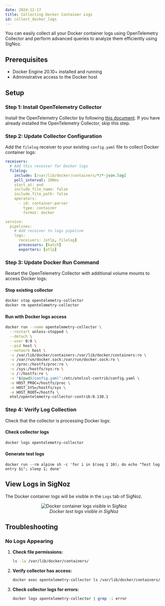 ```yaml
---
date: 2024-12-17
title: Collecting Docker Container Logs
id: collect_docker_logs
---
```


You can easily collect all your Docker container logs using OpenTelemetry Collector and perform advanced queries to analyze them efficiently using SigNoz.

## Prerequisites

- Docker Engine 20.10+ installed and running
- Administrative access to the Docker host

## Setup

### Step 1: Install OpenTelemetry Collector

Install the OpenTelemetry Collector by following [this document]((https://signoz.io/docs/collection-agents/docker/install)). If you have already installed the OpenTelemetry Collector, skip this step.

### Step 2: Update Collector Configuration

Add the `filelog` receiver to your existing `config.yaml` file to collect Docker container logs:

```yaml:config.yaml
receivers:  
  # Add this receiver for Docker logs
  filelog:
    include: [/var/lib/docker/containers/*/*-json.log]
    poll_interval: 200ms
    start_at: end
    include_file_name: false
    include_file_path: false
    operators:
      - id: container-parser
        type: container
        format: docker

service:
  pipelines:
    # Add receiver to logs pipeline
    logs:
      receivers: [otlp, filelog]
      processors: [batch]
      exporters: [otlp]
```

### Step 3: Update Docker Run Command

Restart the OpenTelemetry Collector with additional volume mounts to access Docker logs:

#### Stop existing collector
```bash
docker stop opentelemetry-collector
docker rm opentelemetry-collector
```

#### Run with Docker logs access
```bash
docker run --name opentelemetry-collector \
  --restart unless-stopped \
  --detach \
  --user 0:0 \
  --pid host \
  --network host \
  -v /var/lib/docker/containers:/var/lib/docker/containers:ro \
  -v /var/run/docker.sock:/var/run/docker.sock:ro \
  -v /proc:/hostfs/proc:ro \
  -v /sys:/hostfs/sys:ro \
  -v /:/hostfs:ro \
  -v "$(pwd)/config.yaml":/etc/otelcol-contrib/config.yaml \
  -e HOST_PROC=/hostfs/proc \
  -e HOST_SYS=/hostfs/sys \
  -e HOST_ROOT=/hostfs \
  otel/opentelemetry-collector-contrib:0.130.1
```

### Step 4: Verify Log Collection

Check that the collector is processing Docker logs:

#### Check collector logs

```bash
docker logs opentelemetry-collector
```

#### Generate test logs
```
docker run --rm alpine sh -c 'for i in $(seq 1 10); do echo "Test log entry $i"; sleep 1; done'
```

## View Logs in SigNoz

The Docker container logs will be visible in the `Logs` tab of SigNoz.

<figure data-zoomable align='center'>
    <img src="/img/docs/logs-management/send-logs/docker-logs.webp" alt="Docker container logs visible in SigNoz"/>
    <figcaption><i>Docker test logs visible in SigNoz</i></figcaption>
</figure>

## Troubleshooting

### No Logs Appearing

1. **Check file permissions:**
   ```bash
   ls -la /var/lib/docker/containers/
   ```

2. **Verify collector has access:**
   ```bash
   docker exec opentelemetry-collector ls /var/lib/docker/containers/
   ```

3. **Check collector logs for errors:**
   ```bash
   docker logs opentelemetry-collector | grep -i error
   ```